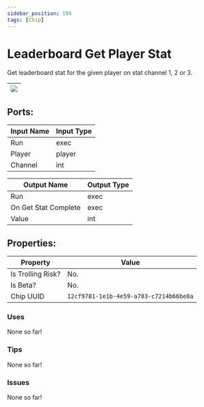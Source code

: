```yaml
---
sidebar_position: 194
tags: [Chip]
---
```


# Leaderboard Get Player Stat


Get leaderboard stat for the given player on stat channel 1, 2 or 3.

| ![](https://images-ext-2.discordapp.net/external/MPmIaQzlEPmgGWlgi-WxBBXt0Bjv_zWPkg1y1f_sy3s/https/www.recroomcircuits.com/image/circuit/absolute-value?width=206&height=108) |
|-----|

## Ports:

| Input Name | Input Type |
|-----------|-----------|
| Run | exec |
| Player | player |
| Channel | int |

| Output Name | Output Type |
|-----------|-----------|
| Run | exec |
| On Get Stat Complete | exec |
| Value | int |

## Properties:

| Property  | Value |
|-------------------|-----------|
| Is Trolling Risk? | No. |
| Is Beta? | No. |
| Chip UUID | `12cf9781-1e1b-4e59-a783-c7214b66be8a` |

### Uses

None so far!

### Tips

None so far!

### Issues

None so far!
